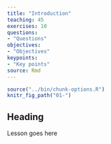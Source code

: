 ```yaml
---
title: "Introduction"
teaching: 45
exercises: 10
questions:
- "Questions"
objectives:
- "Objectives"
keypoints:
- "Key points"
source: Rmd
---
```


```r
source("../bin/chunk-options.R")
knitr_fig_path("01-")
```

## Heading

Lesson goes here
